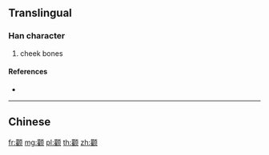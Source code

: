 {{character info/new}}
{{also|顴}}
==Translingual==

===Han character===
{{Han char|rn=181|rad=页|as=17|sn=23|four=|canj=TGMBO}}

# cheek bones

====References====
* {{Han ref|kx=1410.451|hdz=74397.050|uh=98A7|ud=39079}}

----

==Chinese==
{{zh-see|顴}}

[[fr:颧]]
[[mg:颧]]
[[pl:颧]]
[[th:颧]]
[[zh:颧]]